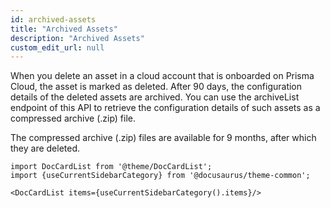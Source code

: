 ```yaml
---
id: archived-assets
title: "Archived Assets"
description: "Archived Assets"
custom_edit_url: null
---
```




When you delete an asset in a cloud account that is onboarded on Prisma Cloud, the asset is marked as deleted. After 90 days, the configuration details of the deleted assets are archived. You can use the archiveList endpoint of this API to retrieve the configuration details of such assets as a compressed archive (.zip) file.

The compressed archive (.zip) files are available for 9 months, after which they are deleted.




```mdx-code-block
import DocCardList from '@theme/DocCardList';
import {useCurrentSidebarCategory} from '@docusaurus/theme-common';

<DocCardList items={useCurrentSidebarCategory().items}/>
```
      